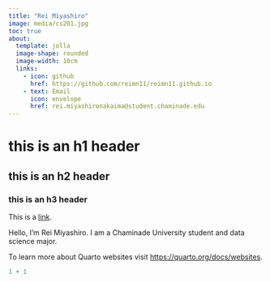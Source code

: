 ```yaml
---
title: "Rei Miyashiro"
image: media/cs201.jpg
toc: true
about: 
  template: jolla
  image-shape: rounded 
  image-width: 10cm
  links:
    - icon: github
      href: https://github.com/reimn11/reimn11.github.io
    - text: Email
      icon: envelope
      href: rei.miyashironakaima@student.chaminade.edu
---
```


# this is an h1 header

## this is an h2 header

### this is an h3 header

This is a [link](google.com).

Hello, I'm Rei Miyashiro. I am a Chaminade University student and data science major.

To learn more about Quarto websites visit <https://quarto.org/docs/websites>.

```r
1 + 1
```
